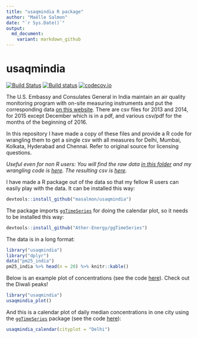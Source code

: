 ```yaml
---
title: "usaqmindia R package"
author: "Maëlle Salmon"
date: "`r Sys.Date()`"
output:
  md_document:
    variant: markdown_github
---
```

usaqmindia
=============
[![Build Status](https://travis-ci.org/masalmon/usaqmindia.svg?branch=master)](https://travis-ci.org/masalmon/usaqmindia)
[![Build status](https://ci.appveyor.com/api/projects/status/lujc2gn88smyvhrq?svg=true)](https://ci.appveyor.com/project/masalmon/usaqmindia)
[![codecov.io](https://codecov.io/github/masalmon/usaqmindia/coverage.svg?branch=master)](https://codecov.io/github/masalmon/usaqmindia?branch=master)


The U.S. Embassy and Consulates General in India maintain an air quality monitoring program with on-site measuring instruments and put the corresponding data [on this website](http://newdelhi.usembassy.gov/airqualitydata.html). There are csv files for 2013 and 2014, for 2015 except December which is in a pdf, and various csv/pdf for the months of the beginning of 2016. 

In this repository I have made a copy of these files and provide a R code for wrangling them to get a single csv with all measures for Delhi, Mumbai, Kolkata, Hyderabad and Chennai. Refer to original source for licensing questions. 

*Useful even for non R users: You will find the raw data [in this folder](inst/extdata) and my wrangling code is [here](inst/pm25_consulate.R). The resulting csv is [here](inst/pm25USA.csv).*

I have made a R package out of the data so that my fellow R users can easily play with the data. It can be installed this way:

```r
devtools::install_github("masalmon/usaqmindia")

```

The package imports [`ggTimeSeries`](https://github.com/Ather-Energy/ggTimeSeries) for doing the calendar plot, so it needs to be installed this way:

```r
devtools::install_github("Ather-Energy/ggTimeSeries")

```
The data is in a long format:

```r
library("usaqmindia")
library("dplyr")
data("pm25_india")
pm25_india %>% head(n = 20) %>% knitr::kable()
```

Below is an example plot of concentrations (see the code [here](R/redo_plot.R)). Check out the Diwali peaks!

```r
library("usaqmindia")
usaqmindia_plot()

```

And this is a calendar plot of daily median concentrations in one city using the [`ggTimeSeries`](https://github.com/Ather-Energy/ggTimeSeries) package (see the code [here](R/calendar.R)):

```r
usaqmindia_calendar(cityplot = "Delhi")

```

